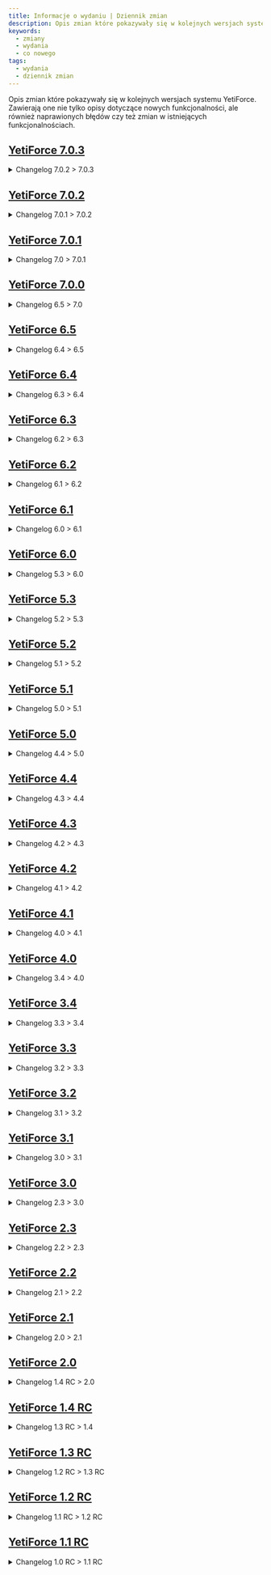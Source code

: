 ```yaml
---
title: Informacje o wydaniu | Dziennik zmian
description: Opis zmian które pokazywały się w kolejnych wersjach systemu YetiForce.
keywords:
  - zmiany
  - wydania
  - co nowego
tags:
  - wydania
  - dziennik zmian
---
```


Opis zmian które pokazywały się w kolejnych wersjach systemu YetiForce. Zawierają one nie tylko opisy dotyczące nowych funkcjonalności, ale również naprawionych błędów czy też zmian w istniejących funkcjonalnościach.


## [YetiForce 7.0.3](#yetiforce-703)

<details>
	<summary>Changelog 7.0.2 > 7.0.3</summary>
	<V_703 />
</details>

## [YetiForce 7.0.2](#yetiforce-702)

<details>
	<summary>Changelog 7.0.1 > 7.0.2</summary>
	<V_702 />
</details>

## [YetiForce 7.0.1](#yetiforce-701)

<details>
	<summary>Changelog 7.0 > 7.0.1</summary>
	<V_701 />
</details>

## [YetiForce 7.0.0](#yetiforce-700)

<details>
	<summary>Changelog 6.5 > 7.0</summary>
	<V_70 />
</details>

## [YetiForce 6.5](https://github.com/YetiForceCompany/UpdatePackages/blob/developer/YetiForce%20CRM%206.x.x/6.4.0_to_6.5.0/Changelog.txt)

<details>
  <summary>Changelog 6.4 > 6.5</summary>
    <V_65 />

</details>

## [YetiForce 6.4](https://github.com/YetiForceCompany/UpdatePackages/blob/developer/YetiForce%20CRM%206.x.x/6.3.0_to_6.4.0/Changelog.txt)

<details>
  <summary>Changelog 6.3 > 6.4</summary>
    <V_64 />

</details>

## [YetiForce 6.3](https://github.com/YetiForceCompany/UpdatePackages/blob/developer/YetiForce%20CRM%206.x.x/6.2.0_to_6.3.0/Changelog.txt)

<details>
  <summary>Changelog 6.2 > 6.3</summary>
    <V_63 />

</details>

## [YetiForce 6.2](https://github.com/YetiForceCompany/UpdatePackages/blob/developer/YetiForce%20CRM%206.x.x/6.1.0_to_6.2.0/Changelog.txt)

<details>
  <summary>Changelog 6.1 > 6.2</summary>
    <V_62 />

</details>

## [YetiForce 6.1](https://github.com/YetiForceCompany/UpdatePackages/blob/developer/YetiForce%20CRM%206.x.x/6.0.0_to_6.1.0/Changelog.txt)

<details>
  <summary>Changelog 6.0 > 6.1</summary>
    <V_61 />

</details>

## [YetiForce 6.0](https://github.com/YetiForceCompany/UpdatePackages/blob/developer/YetiForce%20CRM%205.x.x/5.3.0_to_6.0.0/Changelog.txt)

<details>
  <summary>Changelog 5.3 > 6.0</summary>
    <V_60 />

</details>

## [YetiForce 5.3](https://github.com/YetiForceCompany/UpdatePackages/blob/developer/YetiForce%20CRM%205.x.x/5.2.0_to_5.3.0/Changelog.txt)

<details>
  <summary>Changelog 5.2 > 5.3</summary>
    <V_53 />

</details>

## [YetiForce 5.2](https://github.com/YetiForceCompany/UpdatePackages/blob/developer/YetiForce%20CRM%205.x.x/5.1.0_to_5.2.0/Changelog.txt)

<details>
  <summary>Changelog 5.1 > 5.2</summary>
    <V_52 />

</details>

## [YetiForce 5.1](https://github.com/YetiForceCompany/UpdatePackages/blob/developer/YetiForce%20CRM%205.x.x/5.0.0_to_5.1.0/Changelog.txt)

<details>
  <summary>Changelog 5.0 > 5.1</summary>
    <V_51 />

</details>

## [YetiForce 5.0](https://github.com/YetiForceCompany/UpdatePackages/blob/developer/YetiForce%20CRM%206.x.x/6.3.0_to_6.4.0/Changelog.txt)

<details>
  <summary>Changelog 4.4 > 5.0</summary>
    <V_50 />

</details>

## [YetiForce 4.4](https://github.com/YetiForceCompany/UpdatePackages/blob/developer/YetiForce%20CRM%204.x.x/4.3.0_to_4.4.0/Changelog.txt)

<details>
  <summary>Changelog 4.3 > 4.4</summary>
    <V_44 />

</details>

## [YetiForce 4.3](https://github.com/YetiForceCompany/UpdatePackages/blob/developer/YetiForce%20CRM%204.x.x/4.2.0_to_4.3.0/Changelog.txt)

<details>
  <summary>Changelog 4.2 > 4.3</summary>
    <V_43 />

</details>

## [YetiForce 4.2](https://github.com/YetiForceCompany/UpdatePackages/blob/developer/YetiForce%20CRM%204.x.x/4.1.0_to_4.2.0/Changelog.txt)

<details>
  <summary>Changelog 4.1 > 4.2</summary>
    <V_42 />

</details>

## [YetiForce 4.1](https://github.com/YetiForceCompany/UpdatePackages/blob/developer/YetiForce%20CRM%204.x.x/4.0.0_to_4.1.0/Changelog.txt)

<details>
  <summary>Changelog 4.0 > 4.1</summary>
    <V_41 />

</details>

## [YetiForce 4.0](https://github.com/YetiForceCompany/UpdatePackages/blob/developer/YetiForce%20CRM%203.x.x/3.4.0_to_4.0.0/Changelog.txt)

<details>
  <summary>Changelog 3.4 > 4.0</summary>
    <V_40 />

</details>

## [YetiForce 3.4](https://github.com/YetiForceCompany/UpdatePackages/blob/developer/YetiForce%20CRM%203.x.x/3.3.0_to_3.4.0/Changelog.txt)

<details>
  <summary>Changelog 3.3 > 3.4</summary>
    <V_34 />

</details>

## [YetiForce 3.3](https://github.com/YetiForceCompany/UpdatePackages/blob/developer/YetiForce%20CRM%203.x.x/3.2.0_to_3.3.0/Changelog.txt)

<details>
  <summary>Changelog 3.2 > 3.3</summary>
    <V_33 />

</details>

## [YetiForce 3.2](https://github.com/YetiForceCompany/UpdatePackages/blob/developer/YetiForce%20CRM%203.x.x/3.1.0_to_3.2.0/Changelog.txt)

<details>
  <summary>Changelog 3.1 > 3.2</summary>
    <V_32 />

</details>

## [YetiForce 3.1](https://github.com/YetiForceCompany/UpdatePackages/blob/developer/YetiForce%20CRM%203.x.x/3.0.0_to_3.1.0/Changelog.txt)

<details>
  <summary>Changelog 3.0 > 3.1</summary>
    <V_31 />

</details>

## [YetiForce 3.0](https://github.com/YetiForceCompany/UpdatePackages/blob/developer/YetiForce%20CRM%202.x.x/2.3.0_to_3.0.0/Changelog.txt)

<details>
  <summary>Changelog 2.3 > 3.0</summary>
    <V_30 />

</details>

## [YetiForce 2.3](https://github.com/YetiForceCompany/UpdatePackages/blob/developer/YetiForce%20CRM%202.x.x/2.2.0_to_2.3.0/Changelog.txt)

<details>
  <summary>Changelog 2.2 > 2.3</summary>
    <V_23 />

</details>

## [YetiForce 2.2](https://github.com/YetiForceCompany/UpdatePackages/blob/developer/YetiForce%20CRM%202.x.x/2.1.0_to_2.2.0/Changelog.txt)

<details>
  <summary>Changelog 2.1 > 2.2</summary>
    <V_22 />

</details>

## [YetiForce 2.1](https://github.com/YetiForceCompany/UpdatePackages/blob/developer/YetiForce%20CRM%202.x.x/2.0.0_to_2.1.0/Changelog.txt)

<details>
  <summary>Changelog 2.0 > 2.1</summary>
    <V_21 />

</details>

## [YetiForce 2.0](https://github.com/YetiForceCompany/UpdatePackages/blob/developer/YetiForce%20CRM%201.x.x/1.4.0RC_to_2.0.0/Changelog.txt)

<details>
  <summary>Changelog 1.4 RC > 2.0</summary>
    <V_20 />

</details>

## [YetiForce 1.4 RC](https://github.com/YetiForceCompany/UpdatePackages/blob/developer/YetiForce%20CRM%201.x.x/1.3.0RC_to_1.4.0RC/Changelog.txt)

<details>
  <summary>Changelog 1.3 RC > 1.4</summary>
    <V_14 />

</details>

## [YetiForce 1.3 RC](https://github.com/YetiForceCompany/UpdatePackages/blob/developer/YetiForce%20CRM%201.x.x/1.2.0RC_to_1.3.0RC/Changelog.txt)

<details>
  <summary>Changelog 1.2 RC > 1.3 RC</summary>
    <V_13 />

</details>

## [YetiForce 1.2 RC](https://github.com/YetiForceCompany/UpdatePackages/blob/developer/YetiForce%20CRM%201.x.x/1.1.0RC_to_1.2.0RC/Changelog.txt)

<details>
  <summary>Changelog 1.1 RC > 1.2 RC</summary>
    <V_12 />

</details>

## [YetiForce 1.1 RC](https://github.com/YetiForceCompany/UpdatePackages/blob/developer/YetiForce%20CRM%201.x.x/1.0.0RC_to_1.1.0RC/Changelog.txt)

<details>
  <summary>Changelog 1.0 RC > 1.1 RC</summary>
    <V_11 />

</details>
